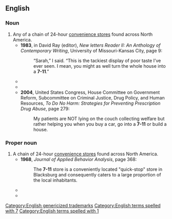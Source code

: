 ==English==

===Noun===
{{en-noun}}

# Any of a chain of 24-hour [[convenience store]]s found across North America.
#* '''1983''', in David Ray (editor), ''New letters Reader II: An Anthology of Contemporary Writing'',<sup >[http://books.google.com/books?id=ZcUuAAAAIAAJ ]</sup> University of Missouri-Kansas City, page 9:
#*: “Sarah,” I said. “This is the tackiest display of poor taste I’ve ever seen. I mean, you might as well turn the whole house into a '''7-11'''.”
#* {{quote-text|year=1997|author=Brady Udall|title=Letting Loose the Hounds: Stories|page=16
|passage=A scholarship from UCLA, a boring job at an electronics firm and suspicious looks from the clerk whenever I go into a '''7-11'''.}}
#* {{quote-text|year=1999|author=Vic Armijo|title=The Complete Idiot's Guide to Cycling|page=104
|passage=These days, a cyclist in bike shorts can walk into a '''7-11''' or bagel shop without drawing a second glance.}}
#* '''2004''', United States Congress, House Committee on Government Reform, Subcommittee on Criminal Justice, Drug Policy, and Human Resources, ''To Do No Harm: Strategies for Preventing Prescription Drug Abuse'', page 279:
#*: My patients are NOT lying on the couch collecting welfare but rather helping you when you buy a car, go into a '''7-11''' or build a house.

[[Category:English genericized trademarks]]

===Proper noun===
{{en-proper noun}}

# A chain of 24-hour [[convenience store]]s found across North America.
#* '''1968''', ''Journal of Applied Behavior Analysis'', page 368:
#*: The '''7-11''' store is a conveniently located "quick-stop" store in Blacksburg and consequently caters to a large proportion of the local inhabitants.
#* {{quote-text|year=2004|author=Simon Frith|title=Popular Music: Critical Concepts in Media and Cultural Studies|page=380
|passage=It is likewise inappropriate to sink into prolonged intramusical contemplation when one is squeezed into a '''7-11'''-type convenience store.}}
#* {{quote-text|year=2006|author=Jerry Van Hoorelbeke|title=Underworld Secrets: Hoffa to Las Vegas|page=514
|passage=I finally pulled into a '''7-11''' store and bought a bottle of mouthwash so we could both rinse our mouths out.}}

[[Category:English terms spelled with 7]]
[[Category:English terms spelled with 1]]